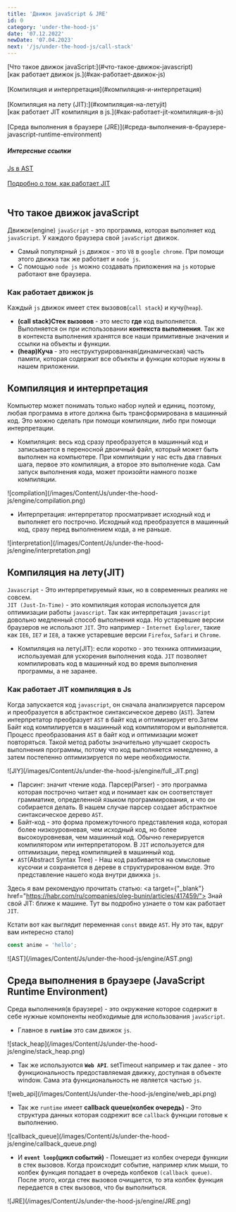 ```yaml
---
title: 'Движок javaScript & JRE'
id: 0
category: 'under-the-hood-js'
date: '07.12.2022'
newDate: '07.04.2023'
next: '/js/under-the-hood-js/call-stack'
---
```


<div className = 'mdHead'>

<div className = 'tag_js'>[Что такое движок javaScript:](#что-такое-движок-javascript)</div>
<div className = 'mini_tag_js'>[как работает движок js.](#как-работает-движок-js)</div><br/>
<div className = 'tag_js'>[Компиляция и интерпретация](#компиляция-и-интерпретация)</div><br/>
<div className = 'tag_js'>[Компиляция на лету (JIT):](#компиляция-на-летуjit)</div>
<div className = 'mini_tag_js'>[как работает JIT компиляция в js.](#как-работает-jit-компиляция-в-js)</div><br/>
<div className = 'tag_js'>[Среда выполнения в браузере (JRE)](#среда-выполнения-в-браузере-javascript-runtime-environment)</div>

<h5> Интересные ссылки </h5>
<div className = 'mini_tag_js'><a target={"_blank"}  href="https://astexplorer.net/">Js в AST</a></div><br/> 
<div className = 'mini_tag_js'><a target={"_blank"}  href="https://habr.com/ru/companies/oleg-bunin/articles/417459/">Подробно о том, как работает JIT </a></div><br/> 



</div>

## Что такое движок javaScript
Движок(engine) `javaScript` - это программа, которая выполняет код `javaScript`. У каждого браузера свой `javaScript` движок.

* Самый популярный `js` движок - это `V8` в `google chrome`. При помощи этого движка так же работает и `node js`.
* С помощью `node js` можно создавать приложения на `js` которые работают вне браузера.

### Как работает движок js

Каждый `js` движок имеет стек вызовов(`call stack`) и кучу(`heap`).

* <b>(call stack)Стек вызовов </b> - это место <b>где</b> код выполняется. Выполняется он при использовании <b>контекста выполнения</b>. Так же в контекста выполнения хранятся все наши примитивные значения и ссылки на объекты и функции. 
* <b>(heap)Куча </b> - это неструктурированная(динамическая) часть памяти, которая содержит все объекты и функции которые нужны в нашем приложении.

## Компиляция и интерпретация
Компьютер может понимать только набор нулей и единиц, поэтому, любая программа в итоге должна быть трансформирована в машинный код. Это можно сделать при помощи компиляции, либо при помощи интерпретации.

* Компиляция: весь код сразу преобразуется в машинный код и записывается в переносной двоичный файл, который может быть выполнен на компьютере.
При компиляции у нас есть два главных шага, первое это компиляция, а второе это выполнение кода. Сам запуск выполнения кода, может произойти намного позже компиляции.

<div className='container-img'> <span className="img"> ![compilation](/images/Content/Js/under-the-hood-js/engine/compilation.png) </span></div>

* Интерпретация: интерпретатор просматривает исходный код и выполняет его построчно. Исходный код преобразуется в машинный код,
сразу перед выполнением кода, а не раньше.

<div className='container-img'> <span className="img"> ![interpretation](/images/Content/Js/under-the-hood-js/engine/interpretation.png) </span></div>

## Компиляция на лету(JIT)
`Javascript` - Это интерпретируемый язык, но в современных реалиях не совсем.<br/>
`JIT (Just-In-Time)` - это компиляция которая используется для оптимизации работы `javascript`. Так как интерпретация `javascript` довольно медленный способ выполнения кода.
Но устаревшие версии браузеров не использют `JIT`. Это например - `Internet Explorer`, такие как `IE6`, `IE7` и `IE8`, а также устаревшие версии `Firefox`, `Safari` и `Chrome`. 

* Компиляция на лету(JIT): если коротко - это техника оптимизации, используемая для ускорения выполнения кода. `JIT` позволяет компилировать код в машинный код во время выполнения программы, а не заранее.

### Как работает JIT компиляция в Js

Когда запускается код `javascript`, он сначала анализируется парсером и преобразуется в абстрактное синтаксическое дерево (`AST`). Затем интерпретатор преобразует `AST` в байт код и оптимизирует его.Затем Байт код компилируется в машинный код компилятором и выполняется. Процесс преобразования `AST` в байт код и оптимизации может повторяться. Такой метод работы  значительно улучшает скорость выполнения программы, потому что код выполняется немедленно, а затем постепенно оптимизируется по мере необходимости.

<div className='container-img'> <span className="img"> ![JIY](/images/Content/Js/under-the-hood-js/engine/full_JIT.png) </span></div>

* Парсинг: значит чтение кода. Парсер(Parser) - это программа которая построчно читает код и понимает как он соответствует грамматике, определенной языком программирования, и что он собирается делать.
  В нашем случае парсер создает абстрактное синтаксическое дерево `AST`.
* Байт-код - это форма промежуточного представления кода, которая более низкоуровневая, чем исходный код, но более высокоуровневая, чем машинный код. Обычно генерируется компилятором или интерпретатором. В `JIT` используется для оптимизации, перед компиляцией в машинный код. 
* `AST`(Abstract Syntax Tree) - Наш код разбивается на смысловые кусочки и сохраняется в дереве в структурированном виде. Это представление нашего кода внутри движка `js`.

Здесь я вам рекомендую прочитать статью: <span className = 'link_js'><a target={"_blank"}  href="https://habr.com/ru/companies/oleg-bunin/articles/417459/"> Знай свой JIT: ближе к машине.</a></span> Тут вы подробно узнаете о том как работает `JIT`.

Кстати вот как выглядит переменная `const` ввиде `AST`. Ну это так, вдруг вам интересно стало)
```javaScript
const anime = 'hello';
```

<div className='container-img'> <span className="img"> ![AST](/images/Content/Js/under-the-hood-js/engine/AST.png) </span></div>

## Среда выполнения в браузере (JavaScript Runtime Environment)

Среда выполнения(в браузере) - это окружение которое содержит в себе нужные компоненты необходимые для использования `javaScript`.

* Главное в <b>`runtime`</b> это сам движок `js`.

<div className='container-img'> <span className="img"> ![stack_heap](/images/Content/Js/under-the-hood-js/engine/stack_heap.png) </span></div>

* Так же используются <b>`Web API`</b>. setTimeout например и так далее - это функциональность предоставляемая движку, доступная в объекте window. Сама эта функциональность не является частью `js`.

<div className='container-img'> <span className="img"> ![web_api](/images/Content/Js/under-the-hood-js/engine/web_api.png) </span></div>

* Так же `runtime` имеет <b>callback queue(колбек очередь)</b> - Это структура данных которая содрежит все `callback` функции готовые к выполнению.

<div className='container-img'> <span className="img"> ![callback_queue](/images/Content/Js/under-the-hood-js/engine/callback_queue.png) </span></div>

* И <b>`event loop`(цикл событий)</b> - Помещает из колбек очереди функции в стек вызовов. Когда происходит событие, например клик мыши, то колбек функция попадает в очередь колбеков `(callback queue)`. После этого, когда стек вызовов очищается, то эта колбек функция передается в стек вызовов, что бы выполниться.

<div className='container-img'> <span className="img"> ![JRE](/images/Content/Js/under-the-hood-js/engine/JRE.png) </span></div>
